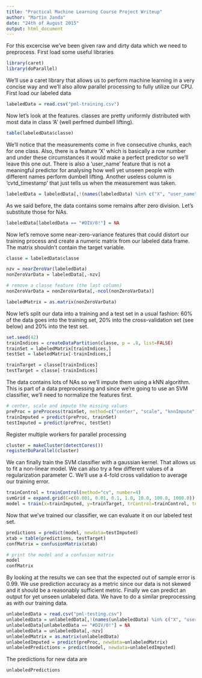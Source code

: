 ```yaml
---
title: "Practical Machine Learning Course Project Writeup"
author: "Martin Janda"
date: "24th of August 2015"
output: html_document
---
```


For this excercise we've been given raw and dirty data which we need to preprocess. First load some useful libraries
```r
library(caret)
library(doParallel)
```
We'll use a caret library that allows us to perform machine learning in a very concise way and we'll also allow parallel processing to fully utilize our CPU. First load our labeled data
```r
labeledData = read.csv("pml-training.csv")
```

Now let's look at the features. classes are pretty uniformly distributed with most data in class 'A' (well perfmed dumbell lifting).
```r
table(labeledData$classe)
```

We'll notice that the measurements come in five consecutive chunks, each for one class. Also, there is a feature 'X' which is basically a row number and under these circumstances it would make a perfect predictor so we'll leave this one out. There is also a 'user_name' feature that is not a meaningful predictor for analysing how well yet unseen people with different names perform dumbell lifting. Another useless column is 'cvtd_timestamp' that just tells us when the measurement was taken.
```r
labeledData = labeledData[,!(names(labeledData) %in% c("X", "user_name", "cvtd_timestamp"))]
```
As we said before, the data contains some remains after zero division. Let's substitute those for NAs.
```r
labeledData[labeledData == "#DIV/0!"] = NA
```
Now let's remove some near-zero-variance features that could distort our training process and create a numeric matrix from our labeled data frame. The matrix shouldn't contain the target variable.
```r
classe = labeledData$classe

nzv = nearZeroVar(labeledData)
nonZeroVarData = labeledData[,-nzv]

# remove a classe feature (the last column)
nonZeroVarData = nonZeroVarData[,-ncol(nonZeroVarData)]

labeledMatrix = as.matrix(nonZeroVarData)
```
Now let's split our data into a training and a test set in a usual fashion: 60% of the data goes into the training set, 20% into the cross-validation set (see below) and 20% into the test set.
```r
set.seed(42)
trainIndices = createDataPartition(classe, p = .8, list=FALSE)
trainSet = labeledMatrix[trainIndices,]
testSet = labeledMatrix[-trainIndices,]

trainTarget = classe[trainIndices]
testTarget = classe[-trainIndices]
```
The data contains lots of NAs so we'll impute them using a kNN algorithm. This is part of a data preprocessing and since we're going to use an SVM classifier, we'll need to normalize the features first.
```r
# center, scale and impute the missing values
preProc = preProcess(trainSet, method=c("center", "scale", "knnImpute"))
trainImputed = predict(preProc, trainSet)
testImputed = predict(preProc, testSet)
```
Register multiple workers for parallel processing
```r
cluster = makeCluster(detectCores())
registerDoParallel(cluster)
```
We can finally train the SVM classifier with a gaussian kernel. That allows us to fit a non-linear model. We can also try a few different values of a regularization parameter C. We'll use a 4-fold cross validation to average our training error.
```r
trainControl = trainControl(method="cv", number=4)
svmGrid = expand.grid(C=c(0.001, 0.01, 0.1, 1.0, 10.0, 100.0, 1000.0))
model = train(x=trainImputed, y=trainTarget, trControl=trainControl, tuneGrid=svmGrid, method="svmRadialCost")
```
Now that we've trained our classifier, we can evaluate it on our labeled test set.
```r
predictions = predict(model, newdata=testImputed)
xtab = table(predictions, testTarget)
confMatrix = confusionMatrix(xtab)

# print the model and a confusion matrix
model
confMatrix
```
By looking at the results we can see that the expected out of sample error is 0.99. We use prediction accuracy as a metric since our data is not skewed and it should be a reasonably sufficient metric. Finally we can predict an output for yet unseen unlabeled data. We have to do a similar preprocessing as with our training data.
```r
unlabeledData = read.csv("pml-testing.csv")
unlabeledData = unlabeledData[,!(names(unlabeledData) %in% c("X", "user_name", "cvtd_timestamp", "problem_id"))]
unlabeledData[unlabeledData == "#DIV/0!"] = NA
unlabeledData = unlabeledData[,-nzv]
unlabeledMatrix = as.matrix(unlabeledData)
unlabeledImputed = predict(preProc, newdata=unlabeledMatrix)
unlabeledPredictions = predict(model, newdata=unlabeledImputed)
```
The predictions for new data are
```r
unlabeledPredictions
```

